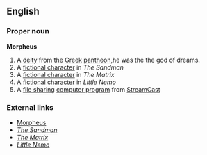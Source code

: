 ==English==

===Proper noun===
'''Morpheus'''

# A [[deity]] from the [[Greek]] [[pantheon]],he was the the god of dreams.
# A [[fictional character]] in ''The Sandman''
# A [[fictional character]] in ''The Matrix''
# A [[fictional character]] in ''Little Nemo''
# A [[file sharing]] [[computer program]] from [[StreamCast]]

===External links===

* [[w:Morpheus|Morpheus]]
* ''[[w:The Sandman (DC Comics Modern Age)|The Sandman]]''
* ''[[w:The Matrix|The Matrix]]''
* ''[[w:Little Nemo|Little Nemo]]''